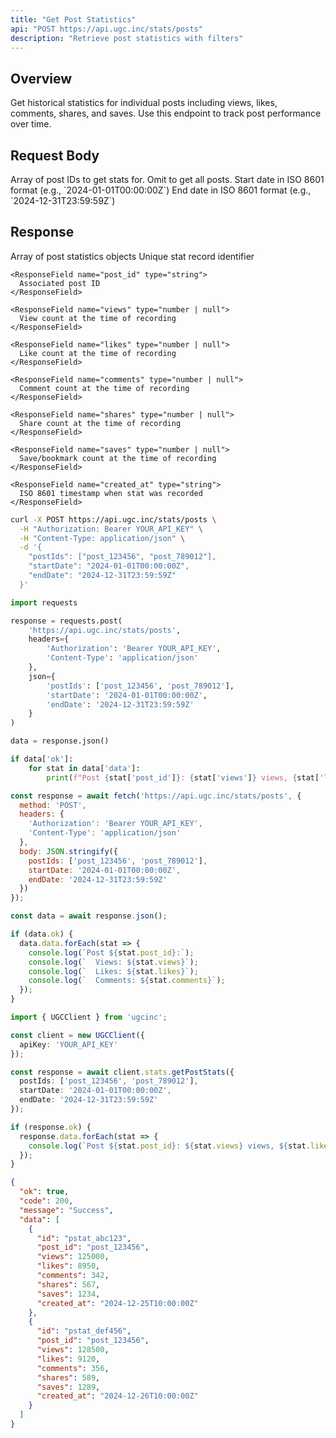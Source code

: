 ```yaml
---
title: "Get Post Statistics"
api: "POST https://api.ugc.inc/stats/posts"
description: "Retrieve post statistics with filters"
---
```


## Overview

Get historical statistics for individual posts including views, likes, comments, shares, and saves. Use this endpoint to track post performance over time.

## Request Body

<ParamField body="postIds" type="string[]">
  Array of post IDs to get stats for. Omit to get all posts.
</ParamField>

<ParamField body="startDate" type="string">
  Start date in ISO 8601 format (e.g., `2024-01-01T00:00:00Z`)
</ParamField>

<ParamField body="endDate" type="string">
  End date in ISO 8601 format (e.g., `2024-12-31T23:59:59Z`)
</ParamField>

## Response

<ResponseField name="data" type="PostStat[]">
  Array of post statistics objects
  
  <Expandable title="PostStat properties">
    <ResponseField name="id" type="string">
      Unique stat record identifier
    </ResponseField>
    
    <ResponseField name="post_id" type="string">
      Associated post ID
    </ResponseField>
    
    <ResponseField name="views" type="number | null">
      View count at the time of recording
    </ResponseField>
    
    <ResponseField name="likes" type="number | null">
      Like count at the time of recording
    </ResponseField>
    
    <ResponseField name="comments" type="number | null">
      Comment count at the time of recording
    </ResponseField>
    
    <ResponseField name="shares" type="number | null">
      Share count at the time of recording
    </ResponseField>
    
    <ResponseField name="saves" type="number | null">
      Save/bookmark count at the time of recording
    </ResponseField>
    
    <ResponseField name="created_at" type="string">
      ISO 8601 timestamp when stat was recorded
    </ResponseField>
  </Expandable>
</ResponseField>

<RequestExample>

```bash cURL
curl -X POST https://api.ugc.inc/stats/posts \
  -H "Authorization: Bearer YOUR_API_KEY" \
  -H "Content-Type: application/json" \
  -d '{
    "postIds": ["post_123456", "post_789012"],
    "startDate": "2024-01-01T00:00:00Z",
    "endDate": "2024-12-31T23:59:59Z"
  }'
```

```python Python
import requests

response = requests.post(
    'https://api.ugc.inc/stats/posts',
    headers={
        'Authorization': 'Bearer YOUR_API_KEY',
        'Content-Type': 'application/json'
    },
    json={
        'postIds': ['post_123456', 'post_789012'],
        'startDate': '2024-01-01T00:00:00Z',
        'endDate': '2024-12-31T23:59:59Z'
    }
)

data = response.json()

if data['ok']:
    for stat in data['data']:
        print(f"Post {stat['post_id']}: {stat['views']} views, {stat['likes']} likes")
```

```javascript JavaScript
const response = await fetch('https://api.ugc.inc/stats/posts', {
  method: 'POST',
  headers: {
    'Authorization': 'Bearer YOUR_API_KEY',
    'Content-Type': 'application/json'
  },
  body: JSON.stringify({
    postIds: ['post_123456', 'post_789012'],
    startDate: '2024-01-01T00:00:00Z',
    endDate: '2024-12-31T23:59:59Z'
  })
});

const data = await response.json();

if (data.ok) {
  data.data.forEach(stat => {
    console.log(`Post ${stat.post_id}:`);
    console.log(`  Views: ${stat.views}`);
    console.log(`  Likes: ${stat.likes}`);
    console.log(`  Comments: ${stat.comments}`);
  });
}
```

```typescript React
import { UGCClient } from 'ugcinc';

const client = new UGCClient({
  apiKey: 'YOUR_API_KEY'
});

const response = await client.stats.getPostStats({
  postIds: ['post_123456', 'post_789012'],
  startDate: '2024-01-01T00:00:00Z',
  endDate: '2024-12-31T23:59:59Z'
});

if (response.ok) {
  response.data.forEach(stat => {
    console.log(`Post ${stat.post_id}: ${stat.views} views, ${stat.likes} likes`);
  });
}
```

</RequestExample>

<ResponseExample>

```json Success Response
{
  "ok": true,
  "code": 200,
  "message": "Success",
  "data": [
    {
      "id": "pstat_abc123",
      "post_id": "post_123456",
      "views": 125000,
      "likes": 8950,
      "comments": 342,
      "shares": 567,
      "saves": 1234,
      "created_at": "2024-12-25T10:00:00Z"
    },
    {
      "id": "pstat_def456",
      "post_id": "post_123456",
      "views": 128500,
      "likes": 9120,
      "comments": 356,
      "shares": 589,
      "saves": 1289,
      "created_at": "2024-12-26T10:00:00Z"
    }
  ]
}
```

</ResponseExample>

